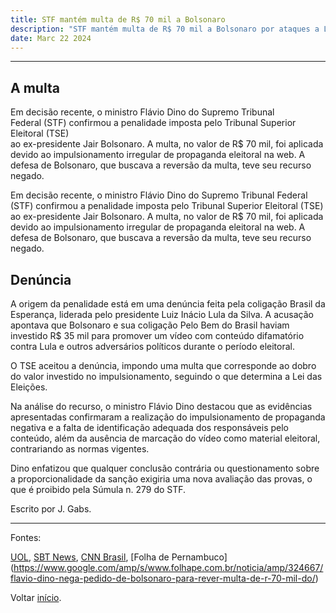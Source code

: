 ```yaml
---
title: STF mantém multa de R$ 70 mil a Bolsonaro
description: "STF mantém multa de R$ 70 mil a Bolsonaro por ataques a Lula"
date: Marc 22 2024
---
```


---

## A multa

Em decisão recente, o ministro Flávio Dino do Supremo Tribunal <br/>Federal (STF)
confirmou a penalidade imposta pelo Tribunal Superior Eleitoral (TSE)<br/>ao ex-presidente Jair Bolsonaro. A multa, no valor de R$ 70 mil, foi aplicada devido ao impulsionamento irregular de propaganda eleitoral na web. A defesa de Bolsonaro, que buscava a reversão da multa, teve seu recurso negado.

Em decisão recente, o ministro Flávio Dino do Supremo Tribunal Federal (STF) confirmou a penalidade imposta pelo Tribunal Superior Eleitoral (TSE) ao ex-presidente Jair Bolsonaro. A multa, no valor de R$ 70 mil, foi aplicada devido ao impulsionamento irregular de propaganda eleitoral na web. A defesa de Bolsonaro, que buscava a reversão da multa, teve seu recurso negado.

## Denúncia 

A origem da penalidade está em uma denúncia feita pela coligação Brasil da Esperança, liderada pelo presidente Luiz Inácio Lula da Silva. A acusação apontava que Bolsonaro e sua coligação Pelo Bem do Brasil haviam investido R$ 35 mil para promover um vídeo com conteúdo difamatório contra Lula e outros adversários políticos durante o período eleitoral.

O TSE aceitou a denúncia, impondo uma multa que corresponde ao dobro do valor investido no impulsionamento, seguindo o que determina a Lei das Eleições.

Na análise do recurso, o ministro Flávio Dino destacou que as evidências apresentadas confirmaram a realização do impulsionamento de propaganda negativa e a falta de identificação adequada dos responsáveis pelo conteúdo, além da ausência de marcação do vídeo como material eleitoral, contrariando as normas vigentes.

Dino enfatizou que qualquer conclusão contrária ou questionamento sobre a proporcionalidade da sanção exigiria uma nova avaliação das provas, o que é proibido pela Súmula n. 279 do STF.

Escrito por J. Gabs.

---

Fontes:

[UOL](https://noticias.uol.com.br/politica/ultimas-noticias/2024/03/21/dino-nega-recurso-de-bolsonaro-contra-multa-de-r-70-mil-imposta-pelo-tse.htm), [SBT News](https://sbtnews.sbt.com.br/noticia/justica/dino-nega-recurso-de-bolsonaro-contra-multa-aplicada-pelo-tse-por-ataques-a-lula), [CNN Brasil](https://www.cnnbrasil.com.br/politica/dino-nega-recurso-de-bolsonaro-contra-multa-aplicada-pelo-tse/), [Folha de Pernambuco] (https://www.google.com/amp/s/www.folhape.com.br/noticia/amp/324667/flavio-dino-nega-pedido-de-bolsonaro-para-rever-multa-de-r-70-mil-do/)

Voltar [início](/).
